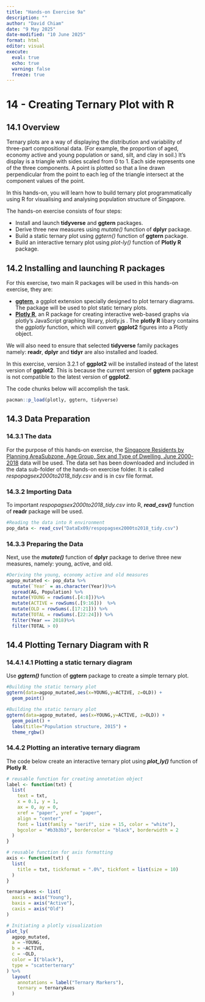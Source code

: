 ```yaml
---
title: "Hands-on Exercise 9a"
description: ""
author: "David Chiam"
date: "9 May 2025"
date-modified: "10 June 2025"
format: html
editor: visual
execute: 
  eval: true
  echo: true
  warning: false
  freeze: true
---
```


# **14 - Creating Ternary Plot with R**

## **14.1 Overview**

Ternary plots are a way of displaying the distribution and variability of three-part compositional data. (For example, the proportion of aged, economy active and young population or sand, silt, and clay in soil.) It’s display is a triangle with sides scaled from 0 to 1. Each side represents one of the three components. A point is plotted so that a line drawn perpendicular from the point to each leg of the triangle intersect at the component values of the point.

In this hands-on, you will learn how to build ternary plot programmatically using R for visualising and analysing population structure of Singapore.

The hands-on exercise consists of four steps:

-   Install and launch **tidyverse** and **ggtern** packages.
-   Derive three new measures using *mutate()* function of **dplyr** package.
-   Build a static ternary plot using *ggtern()* function of **ggtern** package.
-   Build an interactive ternary plot using *plot-ly()* function of **Plotly R** package.

## **14.2 Installing and launching R packages**

For this exercise, two main R packages will be used in this hands-on exercise, they are:

-   [**ggtern**](http://www.ggtern.com/), a ggplot extension specially designed to plot ternary diagrams. The package will be used to plot static ternary plots.
-   [**Plotly R**](https://plot.ly/r/), an R package for creating interactive web-based graphs via plotly’s JavaScript graphing library, plotly.js . The **plotly R** libary contains the *ggplotly* function, which will convert **ggplot2** figures into a Plotly object.

We will also need to ensure that selected **tidyverse** family packages namely: **readr**, **dplyr** and **tidyr** are also installed and loaded.

In this exercise, version 3.2.1 of **ggplot2** will be installed instead of the latest version of **ggplot2**. This is because the current version of **ggtern** package is not compatible to the latest version of **ggplot2**.

The code chunks below will accomplish the task.

```r

pacman::p_load(plotly, ggtern, tidyverse)

```

## **14.3 Data Preparation**

### **14.3.1 The data**

For the purpose of this hands-on exercise, the [Singapore Residents by Planning AreaSubzone, Age Group, Sex and Type of Dwelling, June 2000-2018](https://www.singstat.gov.sg/find-data/search-by-theme/population/geographic-distribution/latest-data) data will be used. The data set has been downloaded and included in the data sub-folder of the hands-on exercise folder. It is called *respopagsex2000to2018_tidy.csv* and is in csv file format.

### **14.3.2 Importing Data**

To important *respopagsex2000to2018_tidy.csv* into R, ***read_csv()*** function of **readr** package will be used.

```r

#Reading the data into R environment
pop_data <- read_csv("DataEx09/respopagsex2000to2018_tidy.csv") 
```

### **14.3.3 Preparing the Data**

Next, use the ***mutate()*** function of **dplyr** package to derive three new measures, namely: young, active, and old.

```r

#Deriving the young, economy active and old measures
agpop_mutated <- pop_data %>%
  mutate(`Year` = as.character(Year))%>%
  spread(AG, Population) %>%
  mutate(YOUNG = rowSums(.[4:8]))%>%
  mutate(ACTIVE = rowSums(.[9:16]))  %>%
  mutate(OLD = rowSums(.[17:21])) %>%
  mutate(TOTAL = rowSums(.[22:24])) %>%
  filter(Year == 2018)%>%
  filter(TOTAL > 0)

```

## **14.4 Plotting Ternary Diagram with R**

### **14.4.1 4.1 Plotting a static ternary diagram**

Use ***ggtern()*** function of **ggtern** package to create a simple ternary plot.

```r

#Building the static ternary plot
ggtern(data=agpop_mutated,aes(x=YOUNG,y=ACTIVE, z=OLD)) +
  geom_point()

```

```r

#Building the static ternary plot
ggtern(data=agpop_mutated, aes(x=YOUNG,y=ACTIVE, z=OLD)) +
  geom_point() +
  labs(title="Population structure, 2015") +
  theme_rgbw()

```

### **14.4.2 Plotting an interative ternary diagram**

The code below create an interactive ternary plot using ***plot_ly()*** function of **Plotly R**.

```r

# reusable function for creating annotation object
label <- function(txt) {
  list(
    text = txt, 
    x = 0.1, y = 1,
    ax = 0, ay = 0,
    xref = "paper", yref = "paper", 
    align = "center",
    font = list(family = "serif", size = 15, color = "white"),
    bgcolor = "#b3b3b3", bordercolor = "black", borderwidth = 2
  )
}

# reusable function for axis formatting
axis <- function(txt) {
  list(
    title = txt, tickformat = ".0%", tickfont = list(size = 10)
  )
}

ternaryAxes <- list(
  aaxis = axis("Young"), 
  baxis = axis("Active"), 
  caxis = axis("Old")
)

# Initiating a plotly visualization 
plot_ly(
  agpop_mutated, 
  a = ~YOUNG, 
  b = ~ACTIVE, 
  c = ~OLD, 
  color = I("black"), 
  type = "scatterternary"
) %>%
  layout(
    annotations = label("Ternary Markers"), 
    ternary = ternaryAxes
  )

```
